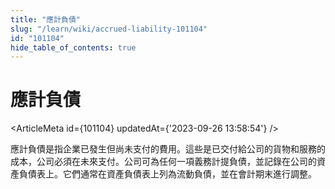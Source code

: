 ```yaml
---
title: "應計負債"
slug: "/learn/wiki/accrued-liability-101104"
id: "101104"
hide_table_of_contents: true
---
```



# 應計負債

<ArticleMeta id={101104} updatedAt={'2023-09-26 13:58:54'} />
<div className='border-solid border-b border-t-0 my-4 border-[var(--ifm-color-gray-300)]' />

應計負債是指企業已發生但尚未支付的費用。這些是已交付給公司的貨物和服務的成本，公司必須在未來支付。公司可為任何一項義務計提負債，並記錄在公司的資產負債表上。它們通常在資產負債表上列為流動負債，並在會計期末進行調整。
